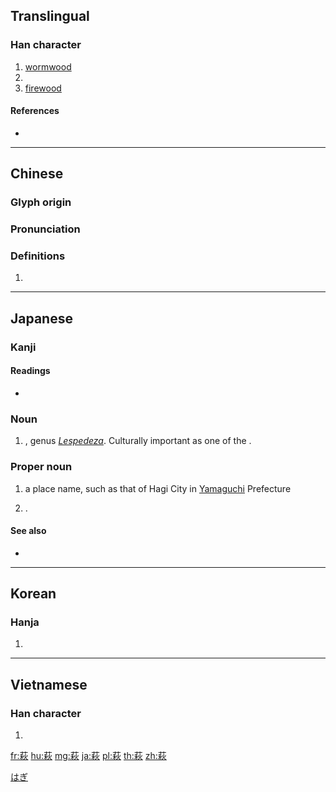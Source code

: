 {{character info/new}}
==Translingual==

===Han character===
{{Han char|rn=140|rad=艸|as=09|sn=15|four=44989|canj=THDF}}

# [[wormwood]]
# {{vern|Chinese catalpa|pedia=1}}
# [[firewood]]

====References====
* {{Han ref|kx=1042.270|dkj=31333|dj=1500.370|hdz=53249.200|uh=8429|ud=33833|bh=DFC7|bd=57287}}

----

==Chinese==
{{zh-forms}}

===Glyph origin===
{{Han etym}}

===Pronunciation===
{{zh-pron
|m=jiāo
|c=cau1
|mc=y
|oc=y
|cat=
}}

===Definitions===
{{zh-hanzi}}

# {{rfdef|zh}}

----

==Japanese==

===Kanji===
{{ja-kanji|grade=8|rs=艸09}}

====Readings====
* {{ja-readings|on=[[しゅう]] (shū)|kun=[[はぎ]] (hagi)|nanori=[[は]] (ha)}}

===Noun===
{{ja-noun|はぎ}}

# {{vern|Japanese bush clover|pedia=1}}, genus ''[[Lespedeza]]''. Culturally important as one of the {{m|ja|秋の七草||seven flowers of autumn|tr=aki no nanakusa}}.

===Proper noun===
{{ja-pos|はぎ|proper}}

# a place name, such as that of Hagi City in [[Yamaguchi]] Prefecture
# {{given name|female|lang=ja|sort=はぎ}}.

====See also====
* {{pedialite|Lespedeza}}

[[Category:ja:Cities|はぎ]]

----

==Korean==

===Hanja===
{{ko-hanja|hangeul=추|eumhun=|rv=chu|mr=ch'u|y=chwu}}

# {{defn|lang=ko|sort=艸09}}

----

==Vietnamese==

===Han character===
{{vi-hantu|thèm|rs=艸09}}

# {{defn|lang=vi|sort=艸09}}

[[fr:萩]]
[[hu:萩]]
[[mg:萩]]
[[ja:萩]]
[[pl:萩]]
[[th:萩]]
[[zh:萩]]